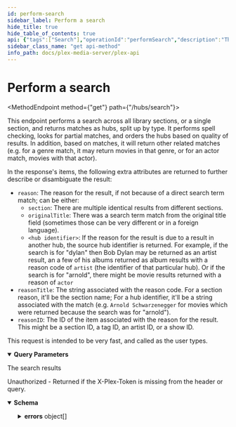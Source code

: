 ```yaml
---
id: perform-search
sidebar_label: Perform a search
hide_title: true
hide_table_of_contents: true
api: {"tags":["Search"],"operationId":"performSearch","description":"This endpoint performs a search across all library sections, or a single section, and returns matches as hubs, split up by type. It performs spell checking, looks for partial matches, and orders the hubs based on quality of results. In addition, based on matches, it will return other related matches (e.g. for a genre match, it may return movies in that genre, or for an actor match, movies with that actor).\n\nIn the response's items, the following extra attributes are returned to further describe or disambiguate the result:\n\n- `reason`: The reason for the result, if not because of a direct search term match; can be either:\n  - `section`: There are multiple identical results from different sections.\n  - `originalTitle`: There was a search term match from the original title field (sometimes those can be very different or in a foreign language).\n  - `<hub identifier>`: If the reason for the result is due to a result in another hub, the source hub identifier is returned. For example, if the search is for \"dylan\" then Bob Dylan may be returned as an artist result, an a few of his albums returned as album results with a reason code of `artist` (the identifier of that particular hub). Or if the search is for \"arnold\", there might be movie results returned with a reason of `actor`\n- `reasonTitle`: The string associated with the reason code. For a section reason, it'll be the section name; For a hub identifier, it'll be a string associated with the match (e.g. `Arnold Schwarzenegger` for movies which were returned because the search was for \"arnold\").\n- `reasonID`: The ID of the item associated with the reason for the result. This might be a section ID, a tag ID, an artist ID, or a show ID.\n\nThis request is intended to be very fast, and called as the user types.\n","parameters":[{"name":"query","description":"The query term","in":"query","schema":{"type":"string","example":["arnold","dylan"]},"required":true},{"name":"sectionId","description":"This gives context to the search, and can result in re-ordering of search result hubs","in":"query","schema":{"type":"number"},"required":false},{"name":"limit","description":"The number of items to return per hub","in":"query","schema":{"type":"number","example":5,"default":3}}],"responses":{"200":{"description":"The search results"},"401":{"description":"Unauthorized - Returned if the X-Plex-Token is missing from the header or query.","content":{"application/json":{"schema":{"type":"object","properties":{"errors":{"type":"array","items":{"type":"object","properties":{"code":{"type":"number","example":1001},"message":{"type":"string","example":"User could not be authenticated"},"status":{"type":"number","example":401}}}}}}}}}},"method":"get","path":"/hubs/search","servers":[{"url":"http://{Local IP}:{Port}","variables":{"Local IP":{"default":"10.10.10.47","description":"The Local IP Address of your plex server"},"Port":{"default":"32400","description":"The port to access your plex server"}}},{"url":"https://{Local IP}:{Port}","variables":{"Local IP":{"default":"10.10.10.47","description":"The Local IP Address of your plex server"},"Port":{"default":"32400","description":"The port to access your plex server"}}}],"security":[{"Token":[],"ClientIdentifier":[],"Device":[],"DeviceName":[],"Platform":[],"PlatformVersion":[],"Product":[],"Version":[]}],"securitySchemes":{"Token":{"description":"Plex Authentication Token","type":"apiKey","in":"header","name":"X-Plex-Token"},"ClientIdentifier":{"description":"Plex Authentication Token","type":"apiKey","in":"header","name":"X-Plex-Client-Identifier"},"DeviceName":{"description":"Primary name for the device eg. `Plex Web (Chrome)`","type":"apiKey","in":"header","name":"X-Plex-Device-Name"},"Device":{"description":"The type of device your application is running on\nDevice name and or model number, eg `iPhone3,2`, `Motorola XOOM™`, `LG5200TV`\n","type":"apiKey","in":"header","name":"X-Plex-Device"},"PlatformVersion":{"description":"Operating system version\neg `4.3.1`, `10.6.7`, `3.2`\n","type":"apiKey","in":"header","name":"X-Plex-Platform-Version"},"Platform":{"description":"Platform name \neg: `Web`, `iOS`, `MacOSX`, `Android`, `LG`\n","type":"apiKey","in":"header","name":"X-Plex-Platform"},"Product":{"description":"Plex application name \neg: `Laika`, `Plex Media Server`, `Media Link`\n","type":"apiKey","in":"header","name":"X-Plex-Product"},"Version":{"description":"Plex application version number","type":"apiKey","in":"header","name":"X-Plex-Version"}},"info":{"title":"Plex-API","summary":"A Plex Media Server API Map","description":"An Open API Spec for interacting with Plex.tv and Plex Servers","version":"0.0.3","contact":{"name":"Luke Hagar","url":"https://www.LukeHagar.com","email":"Lukeslakemail@gmail.com"},"license":{"name":"MIT","identifier":"MIT","url":"https://opensource.org/licenses/MIT"}},"postman":{"name":"Perform a search","description":{"content":"This endpoint performs a search across all library sections, or a single section, and returns matches as hubs, split up by type. It performs spell checking, looks for partial matches, and orders the hubs based on quality of results. In addition, based on matches, it will return other related matches (e.g. for a genre match, it may return movies in that genre, or for an actor match, movies with that actor).\n\nIn the response's items, the following extra attributes are returned to further describe or disambiguate the result:\n\n- `reason`: The reason for the result, if not because of a direct search term match; can be either:\n  - `section`: There are multiple identical results from different sections.\n  - `originalTitle`: There was a search term match from the original title field (sometimes those can be very different or in a foreign language).\n  - `<hub identifier>`: If the reason for the result is due to a result in another hub, the source hub identifier is returned. For example, if the search is for \"dylan\" then Bob Dylan may be returned as an artist result, an a few of his albums returned as album results with a reason code of `artist` (the identifier of that particular hub). Or if the search is for \"arnold\", there might be movie results returned with a reason of `actor`\n- `reasonTitle`: The string associated with the reason code. For a section reason, it'll be the section name; For a hub identifier, it'll be a string associated with the match (e.g. `Arnold Schwarzenegger` for movies which were returned because the search was for \"arnold\").\n- `reasonID`: The ID of the item associated with the reason for the result. This might be a section ID, a tag ID, an artist ID, or a show ID.\n\nThis request is intended to be very fast, and called as the user types.\n","type":"text/plain"},"url":{"path":["hubs","search"],"host":["{{baseUrl}}"],"query":[{"disabled":false,"description":{"content":"(Required) The query term","type":"text/plain"},"key":"query","value":""},{"disabled":false,"description":{"content":"This gives context to the search, and can result in re-ordering of search result hubs","type":"text/plain"},"key":"sectionId","value":""},{"disabled":false,"description":{"content":"The number of items to return per hub","type":"text/plain"},"key":"limit","value":""}],"variable":[]},"header":[{"key":"Accept","value":"application/json"}],"method":"GET"}}
sidebar_class_name: "get api-method"
info_path: docs/plex-media-server/plex-api
---
```



<h1 className={"openapi__heading"}>Perform a search</h1>

<MethodEndpoint method={"get"} path={"/hubs/search"}></MethodEndpoint>



This endpoint performs a search across all library sections, or a single section, and returns matches as hubs, split up by type. It performs spell checking, looks for partial matches, and orders the hubs based on quality of results. In addition, based on matches, it will return other related matches (e.g. for a genre match, it may return movies in that genre, or for an actor match, movies with that actor).

In the response's items, the following extra attributes are returned to further describe or disambiguate the result:

- `reason`: The reason for the result, if not because of a direct search term match; can be either:
  - `section`: There are multiple identical results from different sections.
  - `originalTitle`: There was a search term match from the original title field (sometimes those can be very different or in a foreign language).
  - `<hub identifier>`: If the reason for the result is due to a result in another hub, the source hub identifier is returned. For example, if the search is for "dylan" then Bob Dylan may be returned as an artist result, an a few of his albums returned as album results with a reason code of `artist` (the identifier of that particular hub). Or if the search is for "arnold", there might be movie results returned with a reason of `actor`
- `reasonTitle`: The string associated with the reason code. For a section reason, it'll be the section name; For a hub identifier, it'll be a string associated with the match (e.g. `Arnold Schwarzenegger` for movies which were returned because the search was for "arnold").
- `reasonID`: The ID of the item associated with the reason for the result. This might be a section ID, a tag ID, an artist ID, or a show ID.

This request is intended to be very fast, and called as the user types.


<details style={{"marginBottom":"1rem"}} className={"openapi-markdown__details"} data-collapsed={false} open={true}><summary style={{}}><strong>Query Parameters</strong></summary><div><ul><ParamsItem className={"paramsItem"} param={{"name":"query","description":"The query term","in":"query","schema":{"type":"string","example":["arnold","dylan"]},"required":true}}></ParamsItem><ParamsItem className={"paramsItem"} param={{"name":"sectionId","description":"This gives context to the search, and can result in re-ordering of search result hubs","in":"query","schema":{"type":"number"},"required":false}}></ParamsItem><ParamsItem className={"paramsItem"} param={{"name":"limit","description":"The number of items to return per hub","in":"query","schema":{"type":"number","example":5,"default":3}}}></ParamsItem></ul></div></details><div><div><ApiTabs><TabItem label={"200"} value={"200"}><div>

The search results

</div><div></div></TabItem><TabItem label={"401"} value={"401"}><div>

Unauthorized - Returned if the X-Plex-Token is missing from the header or query.

</div><div><MimeTabs className={"openapi-tabs__mime"} schemaType={"response"}><TabItem label={"application/json"} value={"application/json"}><SchemaTabs className={"openapi-tabs__schema"}><TabItem label={"Schema"} value={"Schema"}><details style={{}} className={"openapi-markdown__details"} data-collapsed={false} open={true}><summary style={{"textAlign":"left"}}><strong>Schema</strong></summary><div style={{"textAlign":"left","marginLeft":"1rem"}}></div><ul style={{"marginLeft":"1rem"}}><SchemaItem collapsible={true} className={"schemaItem"}><details style={{}} className={"openapi-markdown__details"}><summary style={{}}><strong>errors</strong><span style={{"opacity":"0.6"}}> object[]</span></summary><div style={{"marginLeft":"1rem"}}><li><div style={{"fontSize":"var(--ifm-code-font-size)","opacity":"0.6","marginLeft":"-.5rem","paddingBottom":".5rem"}}>Array [</div></li><SchemaItem collapsible={false} name={"code"} required={false} schemaName={"number"} qualifierMessage={undefined} schema={{"type":"number","example":1001}}></SchemaItem><SchemaItem collapsible={false} name={"message"} required={false} schemaName={"string"} qualifierMessage={undefined} schema={{"type":"string","example":"User could not be authenticated"}}></SchemaItem><SchemaItem collapsible={false} name={"status"} required={false} schemaName={"number"} qualifierMessage={undefined} schema={{"type":"number","example":401}}></SchemaItem><li><div style={{"fontSize":"var(--ifm-code-font-size)","opacity":"0.6","marginLeft":"-.5rem"}}>]</div></li></div></details></SchemaItem></ul></details></TabItem><TabItem label={"Example (from schema)"} value={"Example (from schema)"}><ResponseSamples responseExample={"{\n  \"errors\": [\n    {\n      \"code\": 1001,\n      \"message\": \"User could not be authenticated\",\n      \"status\": 401\n    }\n  ]\n}"} language={"json"}></ResponseSamples></TabItem></SchemaTabs></TabItem></MimeTabs></div></TabItem></ApiTabs></div></div>